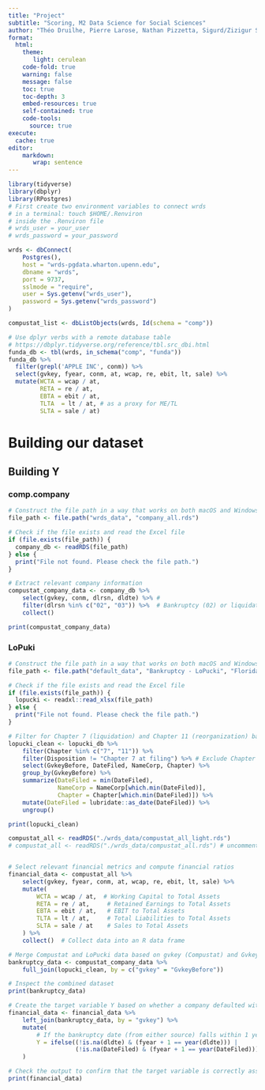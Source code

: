 ```yaml
---
title: "Project"
subtitle: "Scoring, M2 Data Science for Social Sciences"
author: "Théo Druilhe, Pierre Larose, Nathan Pizzetta, Sigurd/Zizigur Saue"
format: 
  html:
    theme: 
       light: cerulean
    code-fold: true
    warning: false
    message: false
    toc: true
    toc-depth: 3
    embed-resources: true
    self-contained: true
    code-tools:
      source: true
execute:
  cache: true
editor: 
    markdown: 
       wrap: sentence
---
```



```r
library(tidyverse)
library(dbplyr)
library(RPostgres)
# First create two environment variables to connect wrds
# in a terminal: touch $HOME/.Renviron
# inside the .Renviron file
# wrds_user = your_user
# wrds_password = your_password

wrds <- dbConnect(
    Postgres(),
    host = "wrds-pgdata.wharton.upenn.edu",
    dbname = "wrds",
    port = 9737,
    sslmode = "require",
    user = Sys.getenv("wrds_user"),
    password = Sys.getenv("wrds_password")
)

compustat_list <- dbListObjects(wrds, Id(schema = "comp"))

# Use dplyr verbs with a remote database table
# https://dbplyr.tidyverse.org/reference/tbl.src_dbi.html
funda_db <- tbl(wrds, in_schema("comp", "funda"))
funda_db %>%
  filter(grepl('APPLE INC', conm)) %>%
  select(gvkey, fyear, conm, at, wcap, re, ebit, lt, sale) %>%
  mutate(WCTA = wcap / at,
         RETA = re / at,
         EBTA = ebit / at,
         TLTA  = lt / at, # as a proxy for ME/TL
         SLTA = sale / at)
```

# Building our dataset

## Building Y

::: panel-tabset

### comp.company

```r
# Construct the file path in a way that works on both macOS and Windows
file_path <- file.path("wrds_data", "company_all.rds")

# Check if the file exists and read the Excel file
if (file.exists(file_path)) {
  company_db <- readRDS(file_path)
} else {
  print("File not found. Please check the file path.")
}

# Extract relevant company information
compustat_company_data <- company_db %>%
    select(gvkey, conm, dlrsn, dldte) %>% # 
    filter(dlrsn %in% c("02", "03")) %>%  # Bankruptcy (02) or liquidation (03)
    collect()

print(compustat_company_data)
```


### LoPuki

```r
# Construct the file path in a way that works on both macOS and Windows
file_path <- file.path("default_data", "Bankruptcy - LoPucki", "Florida-UCLA-LoPucki Bankruptcy Research Database 1-12-2023.xlsx")

# Check if the file exists and read the Excel file
if (file.exists(file_path)) {
  lopucki <- readxl::read_xlsx(file_path)
} else {
  print("File not found. Please check the file path.")
}

# Filter for Chapter 7 (liquidation) and Chapter 11 (reorganization) bankruptcies
lopucki_clean <- lopucki_db %>%
    filter(Chapter %in% c("7", "11")) %>%
    filter(Disposition != "Chapter 7 at filing") %>% # Exclude Chapter 7 at filing as advised in the do file of the dataset
    select(GvkeyBefore, DateFiled, NameCorp, Chapter) %>%
    group_by(GvkeyBefore) %>%
    summarize(DateFiled = min(DateFiled),
              NameCorp = NameCorp[which.min(DateFiled)],
              Chapter = Chapter[which.min(DateFiled)]) %>% 
    mutate(DateFiled = lubridate::as_date(DateFiled)) %>% 
    ungroup()

print(lopucki_clean)

```


:::


```r
compustat_all <- readRDS("./wrds_data/compustat_all_light.rds")
# compustat_all <- readRDS("./wrds_data/compustat_all.rds") # uncomment for full data


# Select relevant financial metrics and compute financial ratios
financial_data <- compustat_all %>%
    select(gvkey, fyear, conm, at, wcap, re, ebit, lt, sale) %>%
    mutate(
        WCTA = wcap / at,  # Working Capital to Total Assets
        RETA = re / at,     # Retained Earnings to Total Assets
        EBTA = ebit / at,   # EBIT to Total Assets
        TLTA = lt / at,     # Total Liabilities to Total Assets
        SLTA = sale / at    # Sales to Total Assets
    ) %>%
    collect()  # Collect data into an R data frame
```


```r
# Merge Compustat and LoPucki data based on gvkey (Compustat) and GvkeyBefore (LoPucki)
bankruptcy_data <- compustat_company_data %>%
    full_join(lopucki_clean, by = c("gvkey" = "GvkeyBefore"))

# Inspect the combined dataset
print(bankruptcy_data)
```

```r
# Create the target variable Y based on whether a company defaulted within 1 year of the fiscal year
financial_data <- financial_data %>%
    left_join(bankruptcy_data, by = "gvkey") %>%
    mutate(
        # If the bankruptcy date (from either source) falls within 1 year after the fiscal year end, mark as 1
        Y = ifelse((!is.na(dldte) & (fyear + 1 == year(dldte))) | 
                   (!is.na(DateFiled) & (fyear + 1 == year(DateFiled))), 1, 0)
    )

# Check the output to confirm that the target variable is correctly assigned
print(financial_data)
```


